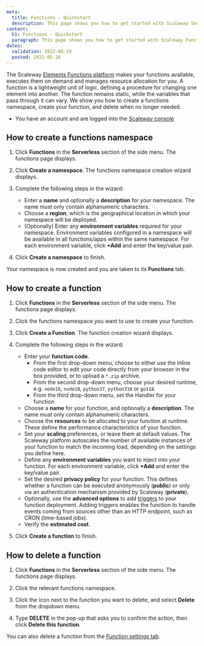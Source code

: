 ```yaml
---
meta:
  title: Functions - Quickstart
  description: This page shows you how to get started with Scaleway Serverless Functions
content:
  h1: Functions - Quickstart
  paragraph: This page shows you how to get started with Scaleway Functions
dates:
  validation: 2022-06-29
  posted: 2021-05-26
---
```


The Scaleway [Elements Functions platform](https://www.scaleway.com/en/serverless-functions/) makes your functions available, executes them on demand and manages resource allocation for you. A function is a lightweight unit of logic, defining a procedure for changing one element into another. The function remains static, while the variables that pass through it can vary. We show you how to create a functions namespace, create your function, and delete when no longer needed.

<Message type="requirement">

- You have an account and are logged into the [Scaleway console](https://console.scaleway.com)

</Message>

## How to create a functions namespace

1. Click **Functions** in the **Serverless** section of the side menu. The functions page displays.

2. Click **Create a namespace**. The functions namespace creation wizard displays.

3. Complete the following steps in the wizard: 

    - Enter a **name** and optionally a **description** for your namespace. The name must only contain alphanumeric characters.
    - Choose a **region**, which is the geographical location in which your namespace will be deployed.
    - (Optionally) Enter any **environment variables** required for your namespace. Environment variables configured in a namespace will be available in all functions/apps within the same namespace. For each environment variable, click **+Add** and enter the key/value pair.

4. Click **Create a namespace** to finish.

Your namespace is now created and you are taken to its **Functions** tab.

## How to create a function

1. Click **Functions** in the **Serverless** section of the side menu. The functions page displays.

2. Click the functions namespace you want to use to create your function. 

3. Click **Create a Function**. The function creation wizard displays.

4. Complete the following steps in the wizard: 

    - Enter your **function code**. 
      - From the first drop-down menu, choose to either use the inline code editor to edit your code directly from your browser in the box provided, or to upload a `*.zip` archive.
      - From the second drop-down menu, choose your desired runtime, e.g. `node16`, `node18`, `python37`, `python310` or `go118`.
      - From the third drop-down menu, set the Handler for your function
    - Choose a **name** for your function, and optionally a **description**. The name must only contain alphanumeric characters.
    - Choose the **resources** to be allocated to your function at runtime. These define the performance characteristics of your function.
    - Set your **scaling** preferences, or leave them at default values. The Scaleway platform autoscales the number of available instances of your function to match the incoming load, depending on the settings you define here.
    - Define any **environment variables** you want to inject into your function. For each environment variable, click **+Add** and enter the key/value pair.
    - Set the desired **privacy policy** for your function. This defines whether a function can be executed anonymously (**public**) or only via an authentication mechanism provided by Scaleway (**private**). 
    - Optionally, use the **advanced options** to add [triggers](/compute/functions/concepts/#trigger) to your function deployment. Adding triggers enables the function to handle events coming from sources other than an HTTP endpoint, such as CRON (time-based jobs).
    - Verify the **estimated cost**.

5. Click **Create a function** to finish.

## How to delete a function

1. Click **Functions** in the **Serverless** section of the side menu. The functions page displays.

2. Click the relevant functions namespace.

2. Click the <Icon name="more" /> icon next to the function you want to delete, and select **Delete** from the dropdown menu. 

3. Type **DELETE** in the pop-up that asks you to confirm the action, then click **Delete this function**.

<Message type="tip">

  You can also delete a function from the [Function settings tab](/compute/functions/how-to/manage-a-functions-namespace/).

</Message>

